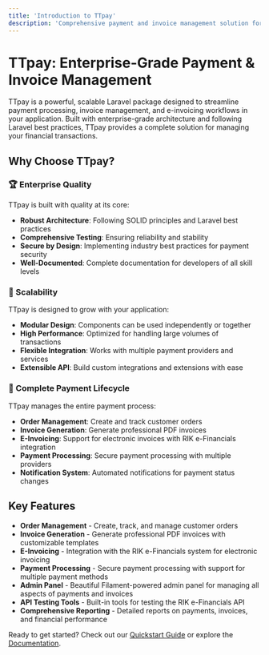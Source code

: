 ```yaml
---
title: 'Introduction to TTpay'
description: 'Comprehensive payment and invoice management solution for Laravel applications'
---
```


# TTpay: Enterprise-Grade Payment & Invoice Management

TTpay is a powerful, scalable Laravel package designed to streamline payment processing, invoice management, and e-invoicing workflows in your application. Built with enterprise-grade architecture and following Laravel best practices, TTpay provides a complete solution for managing your financial transactions.

## Why Choose TTpay?

### 🏆 Enterprise Quality

TTpay is built with quality at its core:

- **Robust Architecture**: Following SOLID principles and Laravel best practices
- **Comprehensive Testing**: Ensuring reliability and stability
- **Secure by Design**: Implementing industry best practices for payment security
- **Well-Documented**: Complete documentation for developers of all skill levels

### 🚀 Scalability

TTpay is designed to grow with your application:

- **Modular Design**: Components can be used independently or together
- **High Performance**: Optimized for handling large volumes of transactions
- **Flexible Integration**: Works with multiple payment providers and services
- **Extensible API**: Build custom integrations and extensions with ease

### 🔄 Complete Payment Lifecycle

TTpay manages the entire payment process:

- **Order Management**: Create and track customer orders
- **Invoice Generation**: Generate professional PDF invoices
- **E-Invoicing**: Support for electronic invoices with RIK e-Financials integration
- **Payment Processing**: Secure payment processing with multiple providers
- **Notification System**: Automated notifications for payment status changes

## Key Features

- **Order Management** - Create, track, and manage customer orders
- **Invoice Generation** - Generate professional PDF invoices with customizable templates
- **E-Invoicing** - Integration with the RIK e-Financials system for electronic invoicing
- **Payment Processing** - Secure payment processing with support for multiple payment methods
- **Admin Panel** - Beautiful Filament-powered admin panel for managing all aspects of payments and invoices
- **API Testing Tools** - Built-in tools for testing the RIK e-Financials API
- **Comprehensive Reporting** - Detailed reports on payments, invoices, and financial performance

Ready to get started? Check out our [Quickstart Guide](/quickstart) or explore the [Documentation](/essentials/installation).
